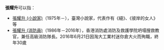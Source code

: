 '''張耀升'''可以指：
*[[張耀升_(小說家)|張耀升 (小說家)]]（1975年－），臺灣小說家，代表作有《縫》、《彼岸的女人》等
*[[張耀升_(消防員)|張耀升 (消防員)]]（1986年－2016年），香港消防處消防及救護學院坍塌搜救教官，兼任高級消防隊長。2016年6月21日因淘大工業村迷你倉大火而殉職，終年30歲
{{Disambig|Y|Cat=三字張姓人名消歧義}}